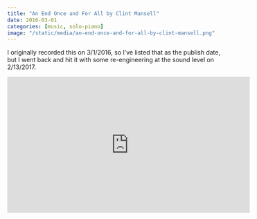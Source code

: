 ```yaml
---
title: "An End Once and For All by Clint Mansell"
date: 2016-03-01
categories: [music, solo-piano]
image: "/static/media/an-end-once-and-for-all-by-clint-mansell.png"
---
```


I originally recorded this on 3/1/2016, so I've listed that as the publish date, but I went back and hit it with some re-engineering at the sound level on 2/13/2017.

<iframe width="560" height="315" src="https://www.youtube.com/embed/oT6izRHmTr0" frameborder="0" allowfullscreen></iframe>
